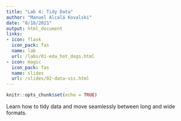 ```yaml
---
title: "Lab 4: Tidy Data"
author: "Manuel Alcalá Kovalski"
date: "8/18/2021"
output: html_document
links:
- icon: flask
  icon_pack: fas
  name: lab
  url: /labs/01-eda_hot_dogs.html
- icon: magic
  icon_pack: fas
  name: slides
  url: /slides/02-data-vis.html
---
```


```r
knitr::opts_chunk$set(echo = TRUE)
```

Learn how to tidy data and move seamlessly between long and wide formats.
